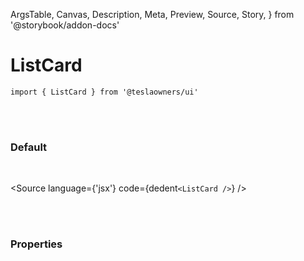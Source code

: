   ArgsTable,
  Canvas,
  Description,
  Meta,
  Preview,
  Source,
  Story,
} from '@storybook/addon-docs'


<Meta title='02. Molecules / ListCard' component={ListCard} />

# ListCard

`import { ListCard } from '@teslaowners/ui'`

<br />
<br />

### Default

<br />

<Story name='Default'>
  <div className='doc-story__preview' style={{ zoom: '100%' }}>
    <div className='flex items-center gap-4'>
      <ListCard />
    </div>
  </div>
</Story>

<Source language={'jsx'} code={dedent`<ListCard />`} />

<br />
<br />

### Properties

<ArgsTable of={ListCard} />
